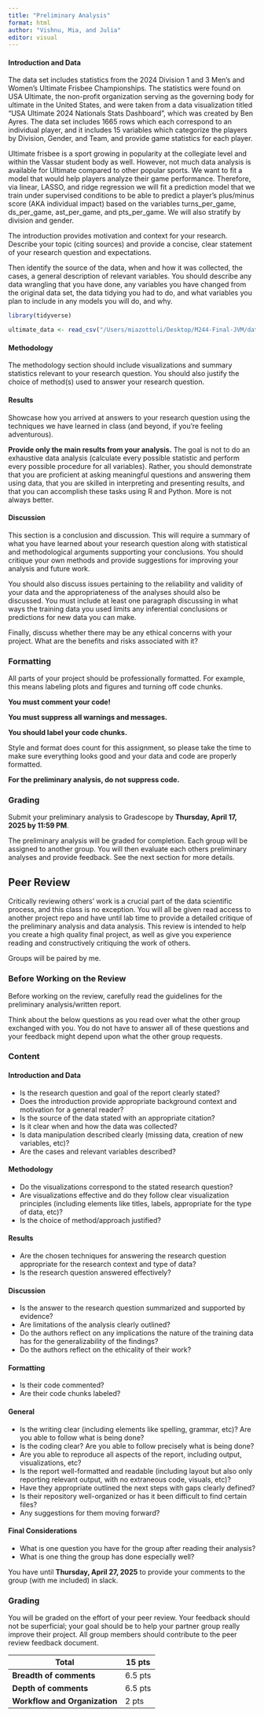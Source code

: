 ```yaml
---
title: "Preliminary Analysis"
format: html
author: "Vishnu, Mia, and Julia"
editor: visual
---
```


#### Introduction and Data

The data set includes statistics from the 2024 Division 1 and 3 Men’s and Women’s Ultimate Frisbee Championships. The statistics were found on USA Ultimate, the non-profit organization serving as the governing body for ultimate in the United States, and were taken from a data visualization titled “USA Ultimate 2024 Nationals Stats Dashboard”, which was created by Ben Ayres. The data set includes 1665 rows which each correspond to an individual player, and it includes 15 variables which categorize the players by Division, Gender, and Team, and provide game statistics for each player. 

Ultimate frisbee is a sport growing in popularity at the collegiate level and within the Vassar student body as well. However, not much data analysis is available for Ultimate compared to other popular sports. We want to fit a model that would help players analyze their game performance. Therefore, via linear, LASSO, and ridge regression we will fit a prediction model that we train under supervised conditions to be able to predict a player’s plus/minus score (AKA individual impact) based on the variables turns_per_game, ds_per_game, ast_per_game, and pts_per_game. We will also stratify by division and gender.

The introduction provides motivation and context for your research. Describe your topic (citing sources) and provide a concise, clear statement of your research question and expectations.

Then identify the source of the data, when and how it was collected, the cases, a general description of relevant variables. You should describe any data wrangling that you have done, any variables you have changed from the original data set, the data tidying you had to do, and what variables you plan to include in any models you will do, and why.

```r
library(tidyverse)

ultimate_data <- read_csv("/Users/miazottoli/Desktop/M244-Final-JVM/data/ulti_clean.csv")
```

#### Methodology

The methodology section should include visualizations and summary statistics relevant to your research question. You should also justify the choice of method(s) used to answer your research question.

#### Results

Showcase how you arrived at answers to your research question using the techniques we have learned in class (and beyond, if you’re feeling adventurous).

**Provide only the main results from your analysis.** The goal is not to do an exhaustive data analysis (calculate every possible statistic and perform every possible procedure for all variables). Rather, you should demonstrate that you are proficient at asking meaningful questions and answering them using data, that you are skilled in interpreting and presenting results, and that you can accomplish these tasks using R and Python. More is not always better.

#### Discussion

This section is a conclusion and discussion. This will require a summary of what you have learned about your research question along with statistical and methodological arguments supporting your conclusions. You should critique your own methods and provide suggestions for improving your analysis and future work.

You should also discuss issues pertaining to the reliability and validity of your data and the appropriateness of the analyses should also be discussed. You must include at least one paragraph discussing in what ways the training data you used limits any inferential conclusions or predictions for new data you can make.

Finally, discuss whether there may be any ethical concerns with your project. What are the benefits and risks associated with it?

### Formatting

All parts of your project should be professionally formatted. For example, this means labeling plots and figures and turning off code chunks.

**You must comment your code!**

**You must suppress all warnings and messages.**

**You should label your code chunks.**

Style and format does count for this assignment, so please take the time to make sure everything looks good and your data and code are properly formatted.

**For the preliminary analysis, do not suppress code.**

### Grading

Submit your preliminary analysis to Gradescope by **Thursday, April 17, 2025 by 11:59 PM**.

The preliminary analysis will be graded for completion. Each group will be assigned to another group. You will then evaluate each others preliminary analyses and provide feedback. See the next section for more details.

## Peer Review

Critically reviewing others’ work is a crucial part of the data scientific process, and this class is no exception. You will all be given read access to another project repo and have until lab time to provide a detailed critique of the preliminary analysis and data analysis. This review is intended to help you create a high quality final project, as well as give you experience reading and constructively critiquing the work of others.

Groups will be paired by me.

### Before Working on the Review

Before working on the review, carefully read the guidelines for the preliminary analysis/written report.

Think about the below questions as you read over what the other group exchanged with you. You do not have to answer all of these questions and your feedback might depend upon what the other group requests.

### Content

#### Introduction and Data

-   Is the research question and goal of the report clearly stated?
-   Does the introduction provide appropriate background context and motivation for a general reader?
-   Is the source of the data stated with an appropriate citation?
-   Is it clear when and how the data was collected?
-   Is data manipulation described clearly (missing data, creation of new variables, etc)?
-   Are the cases and relevant variables described?

#### Methodology

-   Do the visualizations correspond to the stated research question?
-   Are visualizations effective and do they follow clear visualization principles (including elements like titles, labels, appropriate for the type of data, etc)?
-   Is the choice of method/approach justified?

#### Results

-   Are the chosen techniques for answering the research question appropriate for the research context and type of data?
-   Is the research question answered effectively?

#### Discussion

-   Is the answer to the research question summarized and supported by evidence?
-   Are limitations of the analysis clearly outlined?
-   Do the authors reflect on any implications the nature of the training data has for the generalizability of the findings?
-   Do the authors reflect on the ethicality of their work?

#### Formatting

-   Is their code commented?
-   Are their code chunks labeled?

#### General

-   Is the writing clear (including elements like spelling, grammar, etc)? Are you able to follow what is being done?
-   Is the coding clear? Are you able to follow precisely what is being done?
-   Are you able to reproduce all aspects of the report, including output, visualizations, etc?
-   Is the report well-formatted and readable (including layout but also only reporting relevant output, with no extraneous code, visuals, etc)?
-   Have they appropriate outlined the next steps with gaps clearly defined?
-   Is their repository well-organized or has it been difficult to find certain files?
-   Any suggestions for them moving forward?

#### Final Considerations

-   What is one question you have for the group after reading their analysis?
-   What is one thing the group has done especially well?

You have until **Thursday, April 27, 2025** to provide your comments to the group (with me included) in slack.

### Grading

You will be graded on the effort of your peer review. Your feedback should not be superficial; your goal should be to help your partner group really improve their project. All group members should contribute to the peer review feedback document.

| Total                         | 15 pts  |
|-------------------------------|---------|
| **Breadth of comments**       | 6.5 pts |
| **Depth of comments**         | 6.5 pts |
| **Workflow and Organization** | 2 pts   |
